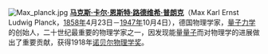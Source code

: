 [[File:Max_planck.jpg|left]]
'''[[马克斯·普朗克|马克斯·卡尔·恩斯特·路德维希·普朗克]]'''（Max Karl Ernst Ludwig Planck，[[1858年|1858年]]4月23日－[[1947年|1947年]]10月4日），德国物理学家，[[量子力学|量子力学]]的创始人，二十世纪最重要的物理学家之一，因发现能量[[量子|量子]]而对物理学的进展做出了重要贡献，获得1918年[[诺贝尔物理学奖|诺贝尔物理学奖]]。